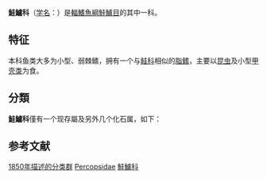 {{Automatic taxobox
| taxon = Percopsidae
| image = Percopsis_omiscomaycus.jpg
| image_caption = Percopsis omiscomaycus
| authority = [[Agassiz|Agassiz]], 1850
| subdivision=
*[[鮭鱸屬|鮭鱸屬]] ''Percopsis''
*{{绝灭}}''Massamorichthys''
*{{绝灭}}''Amphiplaga''
*{{绝灭}}''Erismatopterus''
*{{绝灭}}''Lateopisciculus''
}}
'''鮭鱸科'''（[[学名|学名]]：{{lang|la|Percopsidae}}）是[[輻鰭魚綱|輻鰭魚綱]][[鮭鱸目|鮭鱸目]]的其中一科。{{r|Deepfin4}}

==特征==
本科鱼类大多为小型、弱棘鳍，拥有一个与[[鲑科|鲑科]]相似的[[脂鳍|脂鳍]]，主要以[[昆虫|昆虫]]及小型[[甲壳类|甲壳类]]为食{{r|EoF}}。
==分類==
'''鮭鱸科'''僅有一个现存屬{{r|FishBase}}及另外几个化石属{{r|mikko|Nelson|van der Laan}}，如下：
{{colbegin}}{{taxon list|
*[[鮭鱸屬|鮭鱸屬]] ''Percopsis''| [[Agassiz|Agassiz]], 1849|
**[[鮭鱸|鮭鱸]] ''Percopsis omiscomaycus''| |
**[[沙鮭鱸|沙鮭鱸]] ''Percopsis transmontana''| |
*{{绝灭}}''Massamorichthys''| [[Murray|Murray]], 1996|
*{{绝灭}}''Amphiplaga''| [[Cope|Cope]], 1877|
*{{绝灭}}''Erismatopterus''| Cope 1870|
*{{绝灭}}''Lateopisciculus''| Murray and [[Wilson|Wilson]], 1996
}}{{colend}}

==参考文献==
{{reflist|refs=
<ref name=FishBase>{{FishBase family|Percopsidae|April|2020}}</ref>
<ref name=Deepfin4>{{Betancur-R et al., 2017}}</ref>
<ref name=EoF>{{cite book |editor=Paxton, J.R. |editor2=Eschmeyer, W.N.|author= Cohen, Daniel M.|year=1998|title=Encyclopedia of Fishes|publisher= Academic Press|location=San Diego|page= 129|isbn= 0-12-547665-5}}</ref>
<ref name="mikko">{{cite web|website=Mikko's Phylogeny Archive|last=Haaramo|first=Mikko|year=2007|title=''Percopsiformes''|url=http://www.helsinki.fi/~mhaaramo/metazoa/deuterostoma/chordata/actinopterygii/percopsiformes.html|accessdate=30 December 2016|archive-date=2016-05-03|archive-url=https://web.archive.org/web/20160503041855/http://www.helsinki.fi/~mhaaramo/metazoa/deuterostoma/chordata/actinopterygii/percopsiformes.html|dead-url=no}}</ref><ref name="Nelson">{{cite book|last1=Nelson|first1=Joseph S.|last2=Grande|first2=Terry C.|last3=Wilson|first3=Mark V. H.|year=2016|title=''Fishes of the World''|edition=5th|publisher=[[John_Wiley_&_Sons|John Wiley & Sons]]|isbn=9781118342336}}</ref>
<ref name="van der Laan">{{cite journal|last=van der Laan|first=Richard|year=2016|title=''Family-group names of fossil fishes''|volume=|issue=|journal=|publisher=|page=|url=https://www.researchgate.net/publication/303911230_Family-group_names_of_fossil_fishes|issn=|access-date=2020-04-01|archive-date=2020-06-18|archive-url=https://web.archive.org/web/20200618020130/https://www.researchgate.net/directory/publications|dead-url=no}}</ref>
}}

{{Taxonbar}}

{{DEFAULTSORT:Percopsidae}}
[[Category:1850年描述的分类群|1850年描述的分类群]]
[[Category:鮭鱸目|Percopsidae]]
[[Category:鮭鱸科|]]
